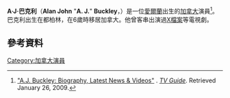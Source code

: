 {{Infobox person
| name                  = A. J. Buckley
| image                 = 
| caption               = 
| birthname             = Alan John Buckley
| birth_date            = {{Birth date and age|1978|2|9}}
| birth_place           = 愛爾蘭[[都柏林|都柏林]]
| death_date            =  <!-- {{Death date and age|YYYY|MM|DD|YYYY|MM|DD}} Death date then birth -->
| death_place           = 
| othernames            = AJ Buckley<br/>Alan Buckley
| occupation            = 演員
| years_active          = 
| partner               = Abigail Ochse (2010–現在; 訂婚)<ref name=chen>Chen, Joyce (January 2, 2013). [http://www.usmagazine.com/celebrity-news/news/aj-buckley-csi-ny-star-proposes-to-girlfriend-abigail-ochse-during-hawaiian-holiday-201321 "A. J. Buckley, ''CSI: NY'' Star, Proposes to Girlfriend Abigail Ochse During Hawaiian Holiday"] {{Wayback|url=http://www.usmagazine.com/celebrity-news/news/aj-buckley-csi-ny-star-proposes-to-girlfriend-abigail-ochse-during-hawaiian-holiday-201321 |date=20170622094723 }}. ''[[Us_Weekly|Us Weekly]]''. Retrieved January 2, 2013.</ref>
| children              = 1
| website               = 
}}
'''A·J·巴克利'''（'''Alan John''' "'''A. J.'''" '''Buckley'''，{{bd|1978年|2月9日}}）是一位[[愛爾蘭|愛爾蘭]]出生的[[加拿大|加拿大]]演員<ref>[http://www.tvguide.com/celebrities/aj-buckley/138050 "A.J. Buckley: Biography, Latest News & Videos"] {{Wayback|url=http://www.tvguide.com/celebrities/aj-buckley/138050 |date=20160305070629 }}. ''[[TV_Guide|TV Guide]]''. Retrieved January 26, 2009.</ref>。巴克利出生在都柏林，在6歲時移居加拿大。他曾客串出演過[[X檔案|X檔案]]等電視劇。

==參考資料==
{{reflist}}
[[Category:加拿大演員|Category:加拿大演員]]